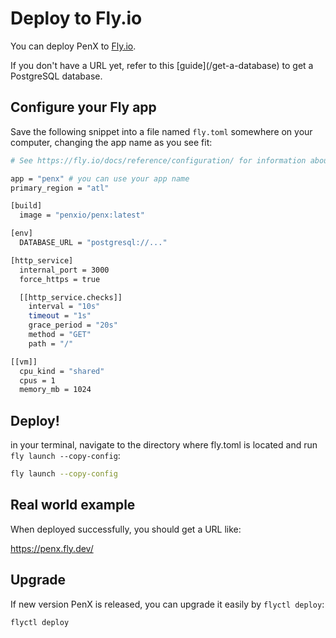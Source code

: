 
# Deploy to Fly.io

You can deploy PenX to [Fly.io](https://fly.io).

<Callout type="info">
  If you don't have a URL yet, refer to this [guide](/get-a-database) to get a
  PostgreSQL database.
</Callout>

## Configure your Fly app

Save the following snippet into a file named `fly.toml` somewhere on your computer, changing the app name as you see fit:

```bash
# See https://fly.io/docs/reference/configuration/ for information about how to use this file.

app = "penx" # you can use your app name
primary_region = "atl"

[build]
  image = "penxio/penx:latest"

[env]
  DATABASE_URL = "postgresql://..."

[http_service]
  internal_port = 3000
  force_https = true

  [[http_service.checks]]
    interval = "10s"
    timeout = "1s"
    grace_period = "20s"
    method = "GET"
    path = "/"

[[vm]]
  cpu_kind = "shared"
  cpus = 1
  memory_mb = 1024
```

## Deploy!

in your terminal, navigate to the directory where fly.toml is located and run `fly launch --copy-config`:

```bash
fly launch --copy-config
```

## Real world example

When deployed successfully, you should get a URL like:

https://penx.fly.dev/

## Upgrade

If new version PenX is released, you can upgrade it easily by `flyctl deploy`:

```bash
flyctl deploy
```
